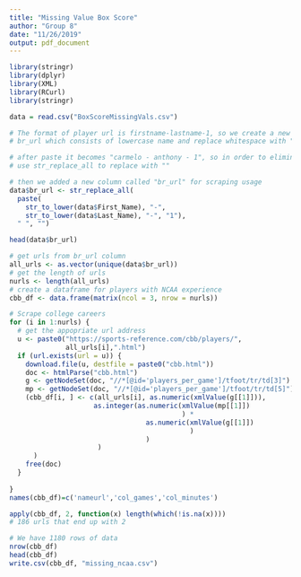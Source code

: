 ```yaml
---
title: "Missing Value Box Score"
author: "Group 8"
date: "11/26/2019"
output: pdf_document
---
```



```r
library(stringr)
library(dplyr)
library(XML)
library(RCurl)
library(stringr)

data = read.csv("BoxScoreMissingVals.csv")
```
```r
# The format of player url is firstname-lastname-1, so we create a new column called
# br_url which consists of lowercase name and replace whitespace with "-"

# after paste it becomes "carmelo - anthony - 1", so in order to eliminate space we
# use str_replace_all to replace with ""

# then we added a new column called "br_url" for scraping usage
data$br_url <- str_replace_all(
  paste(
    str_to_lower(data$First_Name), "-", 
    str_to_lower(data$Last_Name), "-", "1"), 
  " ", "")

head(data$br_url)
```

```r
# get urls from br_url column
all_urls <- as.vector(unique(data$br_url))
# get the length of urls
nurls <- length(all_urls)
# create a dataframe for players with NCAA experience
cbb_df <- data.frame(matrix(ncol = 3, nrow = nurls))
```

```r
# Scrape college careers
for (i in 1:nurls) {
  # get the appopriate url address
  u <- paste0("https://sports-reference.com/cbb/players/",
              all_urls[i],".html")
  if (url.exists(url = u)) {
    download.file(u, destfile = paste0("cbb.html"))
    doc <- htmlParse("cbb.html")
    g <- getNodeSet(doc, "//*[@id='players_per_game']/tfoot/tr/td[3]")
    mp <- getNodeSet(doc, "//*[@id='players_per_game']/tfoot/tr/td[5]")
    (cbb_df[i, ] <- c(all_urls[i], as.numeric(xmlValue(g[[1]])),
                     as.integer(as.numeric(xmlValue(mp[[1]])
                                           ) * 
                                  as.numeric(xmlValue(g[[1]])
                                             )
                                  )
                      )
      )
    free(doc)
  }
  
}
names(cbb_df)=c('nameurl','col_games','col_minutes')
```

```r
apply(cbb_df, 2, function(x) length(which(!is.na(x))))
# 186 urls that end up with 2
```


```r
# We have 1180 rows of data
nrow(cbb_df)
head(cbb_df)
write.csv(cbb_df, "missing_ncaa.csv")
```

